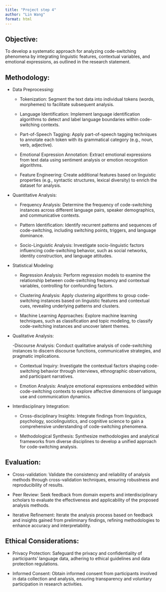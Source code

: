 ```yaml
---
title: "Project step 4"
author: "Lin Wang"
format: html
---
```


## Objective:
To develop a systematic approach for analyzing code-switching phenomena by integrating linguistic features, contextual variables, and emotional expressions, as outlined in the research statement.

## Methodology:

- Data Preprocessing:

  - Tokenization: Segment the text data into individual tokens (words, morphemes) to facilitate subsequent analysis.

  - Language Identification: Implement language identification algorithms to detect and label language boundaries within code-switching contexts.

  - Part-of-Speech Tagging: Apply part-of-speech tagging techniques to annotate each token with its grammatical category (e.g., noun, verb, adjective).

  - Emotional Expression Annotation: Extract emotional expressions from text data using sentiment analysis or emotion recognition algorithms.

  - Feature Engineering: Create additional features based on linguistic properties (e.g., syntactic structures, lexical diversity) to enrich the dataset for analysis.

- Quantitative Analysis:

  - Frequency Analysis: Determine the frequency of code-switching instances across different language pairs, speaker demographics, and communicative contexts.

  - Pattern Identification: Identify recurrent patterns and sequences of code-switching, including switching points, triggers, and language dominance.

  - Socio-Linguistic Analysis: Investigate socio-linguistic factors influencing code-switching behavior, such as social networks, identity construction, and language attitudes.

- Statistical Modeling:

  - Regression Analysis: Perform regression models to examine the relationship between code-switching frequency and contextual variables, controlling for confounding factors.

  - Clustering Analysis: Apply clustering algorithms to group code-switching instances based on linguistic features and contextual cues, revealing underlying patterns and clusters.

  - Machine Learning Approaches: Explore machine learning techniques, such as classification and topic modeling, to classify code-switching instances and uncover latent themes.

- Qualitative Analysis:

  -Discourse Analysis: Conduct qualitative analysis of code-switching instances to discern discourse functions, communicative strategies, and pragmatic implications.

  - Contextual Inquiry: Investigate the contextual factors shaping code-switching behavior through interviews, ethnographic observations, and participant narratives.

  - Emotion Analysis: Analyze emotional expressions embedded within code-switching contexts to explore affective dimensions of language use and communication dynamics.

- Interdisciplinary Integration:

  - Cross-disciplinary Insights: Integrate findings from linguistics, psychology, sociolinguistics, and cognitive science to gain a comprehensive understanding of code-switching phenomena.

  - Methodological Synthesis: Synthesize methodologies and analytical frameworks from diverse disciplines to develop a unified approach for code-switching analysis.

## Evaluation:

- Cross-validation: Validate the consistency and reliability of analysis methods through cross-validation techniques, ensuring robustness and reproducibility of results.

- Peer Review: Seek feedback from domain experts and interdisciplinary scholars to evaluate the effectiveness and applicability of the proposed analysis methods.

- Iterative Refinement: Iterate the analysis process based on feedback and insights gained from preliminary findings, refining methodologies to enhance accuracy and interpretability.

## Ethical Considerations:

- Privacy Protection: Safeguard the privacy and confidentiality of participants' language data, adhering to ethical guidelines and data protection regulations.

- Informed Consent: Obtain informed consent from participants involved in data collection and analysis, ensuring transparency and voluntary participation in research activities.